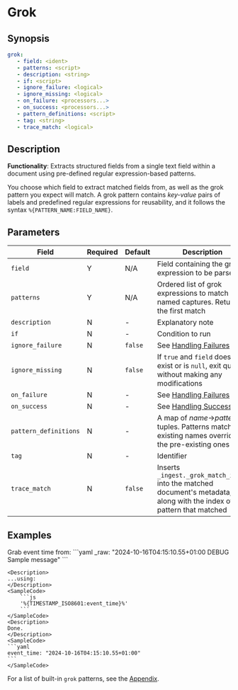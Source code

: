 # Grok

## Synopsis

```yaml {2,3}
grok:
   - field: <ident>
   - patterns: <script>
   - description: <string>
   - if: <script>
   - ignore_failure: <logical>
   - ignore_missing: <logical>
   - on_failure: <processors...>
   - on_success: <processors...>
   - pattern_definitions: <script>
   - tag: <string>
   - trace_match: <logical>
```

## Description

**Functionality**: Extracts structured fields from a single text field within a document using pre-defined regular expression-based patterns.

You choose which field to extract matched fields from, as well as the grok pattern you expect will match. A grok pattern contains _key-value_ pairs of labels and predefined regular expressions for reusability, and it follows the syntax `%{PATTERN_NAME:FIELD_NAME}`.

## Parameters

|Field|Required|Default|Description|
|---|---|---|---|
|`field`|Y|N/A|Field containing the grok expression to be parsed|
|`patterns`|Y|N/A|Ordered list of grok expressions to match with named captures. Returns the first match|
|`description`|N|-|Explanatory note|
|`if`|N|-|Condition to run|
|`ignore_failure`|N|`false`|See [Handling Failures](../handling-failures.mdx)|
|`ignore_missing`|N|`false`|If `true` and `field` does not exist or is `null`, exit quietly without making any modifications|
|`on_failure`|N|-|See [Handling Failures](../handling-failures.mdx)|
|`on_success`|N|-|See [Handling Success](../handling-success.mdx)|
|`pattern_definitions`|N|-|A map of _name_$\rightarrow$_pattern_ tuples. Patterns matching existing names override the pre-existing ones|
|`tag`|N|-|Identifier|
|`trace_match`|N|`false`|Inserts `_ingest._grok_match_index` into the matched document's metadata, along with the index of the pattern that matched|

## Examples

<Example>
	<Description>
	Grab event time from:
	</Description>
	<SampleCode>
		```yaml
		_raw: "2024-10-16T04:15:10.55+01:00 DEBUG Sample message"
		```
	</SampleCode>

	<Description>
	...using:
	</Description>
	<SampleCode>
		```js
		'%{TIMESTAMP_ISO8601:event_time}%'
		```
	</SampleCode>
	<Description>
	Done.
	</Description>
	<SampleCode>
	```yaml
	event_time: "2024-10-16T04:15:10.55+01:00"
	```
	</SampleCode>
</Example>

For a list of built-in `grok` patterns, see the [Appendix](/docs/appendix.mdx#built-in-grok-patterns).
